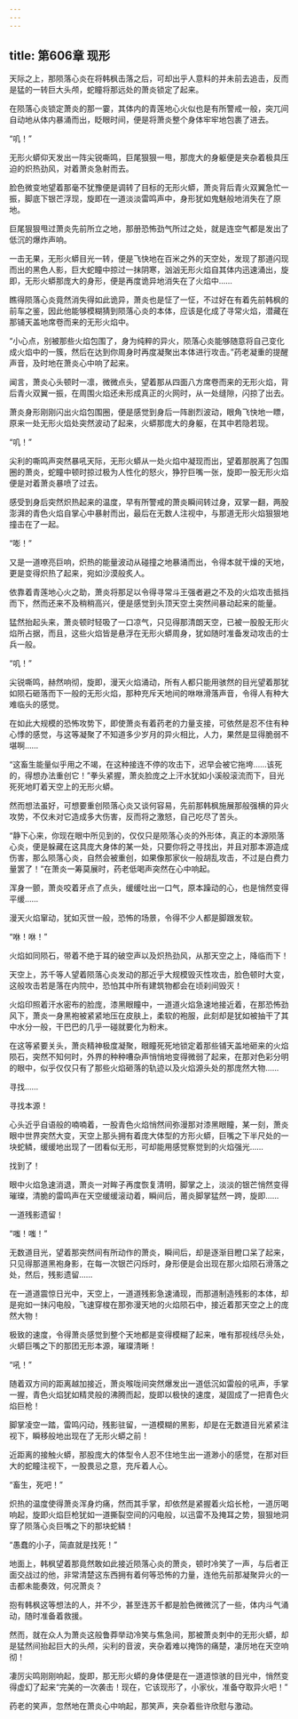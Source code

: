 ```yaml
---
---
---
```

title: 第606章 现形
---



天际之上，那陨落心炎在将韩枫击落之后，可却出乎人意料的并未前去追击，反而是猛的一转巨大头颅，蛇瞳将那远处的萧炎锁定了起来。

在陨落心炎锁定萧炎的那一霎，其体内的青莲地心火似也是有所警戒一般，突兀间自动地从体内暴涌而出，眨眼时间，便是将萧炎整个身体牢牢地包裹了进去。

“叽！”

无形火蟒仰天发出一阵尖锐嘶鸣，巨尾狠狠一甩，那庞大的身躯便是夹杂着极具压迫的炽热劲风，对着萧炎急射而去。

脸色微变地望着那毫不犹豫便是调转了目标的无形火蟒，萧炎背后青火双翼急忙一振，脚底下银芒浮现，旋即在一道淡淡雷鸣声中，身形犹如鬼魅般地消失在了原地。

巨尾狠狠甩过萧炎先前所立之地，那册恐怖劲气所过之处，就是连空气都是发出了低沉的爆炸声响。

一击无果，无形火蟒目光一转，便是飞快地在百米之外的天空处，发现了那道闪现而出的黑色人影，巨大蛇瞳中掠过一抹阴寒，汹汹无形火焰自其体内迅速涌出，旋即，无形火蟒那庞大的身形，便是再度诡异地消失在了火焰中……

瞧得陨落心炎竟然消失得如此诡异，萧炎也是怔了一怔，不过好在有着先前韩枫的前车之鉴，因此他能够模糊猜到陨落心炎的本体，应该是化成了寻常火焰，潜藏在那铺天盖地席卷而来的无形火焰中。

“小心点，别被那些火焰包围了，身为纯粹的异火，陨落心炎能够随意将自己变化成火焰中的一簇，然后在达到你周身时再度凝聚出本体进行攻击。”药老凝重的提醒声音，及时地在萧炎心中响了起来。

闻言，萧炎心头顿时一凛，微微点头，望着那从四面八方席卷而来的无形火焰，背后青火双翼一振，在周围火焰还未形成真正的火网时，从一处缝隙，闪掠了出去。

萧炎身形刚刚闪出火焰包围圈，便是感觉到身后一阵剧烈波动，眼角飞快地一瞟，原来一处无形火焰处突然波动了起来，火蟒那庞大的身躯，在其中若隐若现。

“叽！”

尖利的嘶鸣声突然暴吼天际，无形火蟒从一处火焰中凝现而出，望着那脱离了包围圈的萧炎，蛇瞳中顿时掠过极为人性化的怒火，狰狞巨嘴一张，旋即一股无形火焰便是对着萧炎暴喷了过去。

感受到身后突然炽热起来的温度，早有所警戒的萧炎瞬间转过身，双掌一翻，两股澎湃的青色火焰自掌心中暴射而出，最后在无数人注视中，与那道无形火焰狠狠地撞击在了一起。

“嘭！”

又是一道嘹亮巨响，炽热的能量波动从碰撞之地暴涌而出，令得本就干燥的天地，更是变得炽热了起来，宛如沙漠般炙人。

依靠着青莲地心火之助，萧炎将那足以令得寻常斗王强者避之不及的火焰攻击抵挡而下，然而还来不及稍稍高兴，便是感觉到头顶天空土突然间暴动起来的能量。

猛然抬起头来，萧炎顿时轻吸了一口凉气，只见得那清朗天空，已被一股股无形火焰所占据，而且，这些火焰皆是悬浮在无形火蟒周身，犹如随时准备发动攻击的士兵一般。

“叽！”

尖锐嘶鸣，赫然响彻，旋即，漫天火焰涌动，所有人都只能用骇然的目光望着那犹如陨石砸落而下一般的无形火焰，那种充斥天地间的咻咻滑落声音，令得人有种大难临头的感觉。

在如此大规模的恐怖攻势下，即使萧炎有着药老的力量支接，可依然是忍不住有种心悸的感觉，与这等凝聚了不知道多少岁月的异火相比，人力，果然是显得脆弱不堪啊……

“这畜生能量似乎用之不竭，在这种接连不停的攻击下，迟早会被它拖垮……该死的，得想办法重创它！”拳头紧握，萧炎脸庞之上汗水犹如小溪般滚流而下，目光死死地盯着天空上的无形火蟒。

然而想法虽好，可想要重创陨落心炎又谈何容易，先前那韩枫施展那般强横的异火攻势，不仅未对它造成多大伤害，反而将之激怒，自己吃尽了苦头。

“静下心来，你现在眼中所见到的，仅仅只是陨落心炎的外形体，真正的本源陨落心炎，便是躲藏在这具庞大身体的某一处，只要你将之寻找出，并且对那本源造成伤害，那么陨落心炎，自然会被重创，如果像那家伙一般胡乱攻击，不过是白费力量罢了！”在萧炎一筹莫展时，药老低喝声突然在心中响起。

浑身一颤，萧炎咬着牙点了点头，缓缓吐出一口气，原本躁动的心，也是悄然变得平缓……

漫天火焰窜动，犹如灭世一般，恐怖的场景，令得不少人都是脚跟发软。

“咻！咻！”

火焰如同陨石，带着不绝于耳的破空声以及炽热劲风，从那天空之上，降临而下！

天空上，苏千等人望着陨落心炎发动的那近乎大规模毁灭性攻击，脸色顿时大变，这般攻击若是落在内院中，恐怕其中所有建筑物都会在顷刹间毁灭！

火焰印照着汗水密布的脸庞，漆黑眼瞳中，一道道火焰急速地接近着，在那恐怖劲风下，萧炎一身黑袍被紧紧地压在皮肤上，柔软的袍服，此刻却是犹如被抽干了其中水分一般，干巴巴的几乎一碰就要化为粉末。

在这等紧要关头，萧炎精神极度凝聚，眼瞳死死地锁定着那些铺天盖地砸来的火焰陨石，突然不知何时，外界的种种嘈杂声悄悄地变得微弱了起来，在那对色彩分明的眼中，似乎仅仅只有了那些火焰砸落的轨迹以及火焰源头处的那庞然大物……

寻找……

寻找本源！

心头近乎自语般的喃喃着，一股青色火焰悄然间弥漫那对漆黑眼瞳，某一刻，萧炎眼中世界突然大变，天空上那头拥有着庞大体型的方形火蟒，巨嘴之下半尺处的一块蛇鳞，缓缓地出现了一团看似无形，可却能用感觉察觉到的火焰强光……

找到了！

眼中火焰急速消退，萧炎一对眸子再度恢复清明，脚掌之上，淡淡的银芒悄然变得璀璨，清脆的雷鸣声在天空缓缓滚动着，瞬间后，莆炎脚掌猛然一跨，旋即……

一道残影遗留！

“嗤！嗤！”

无数道目光，望着那突然间有所动作的萧炎，瞬间后，却是逐渐目瞪口呆了起来，只见得那道黑袍身影，在每一次银芒闪烁时，身形便是会出现在那火焰陨石滑落之处，然后，残影遗留……

在一道道震惊日光中，天空上，一道道残影急速涌现，而那道制造残影的本体，却是宛如一抹闪电般，飞速穿梭在那弥漫天地的火焰陨石中，接近着那天空之上的庞然大物！

极致的速度，令得萧炎感觉到整个天地都是变得模糊了起来，唯有那视线尽头处，火蟒巨嘴之下的那团无形本源，璀璨清晰！

“吼！”

随着双方间的距离越加接近，萧炎喉咙间突然爆发出一道低沉如雷般的吼声，手掌一握，青色火焰犹如精灵般的沸腾而起，旋即以极快的速度，凝固成了一把青色火焰巨枪！

脚掌凌空一踏，雷鸣闪动，残影驻留，一道模糊的黑影，却是在无数道目光紧紧注视下，瞬移般地出现在了无形火蟒之前！

近距离的接触火蟒，那股庞大的体型令人忍不住地生出一道渺小的感觉，在那对巨大的蛇瞳注视下，一股畏忌之意，充斥着人心。

“畜生，死吧！”

炽热的温度使得萧炎浑身灼痛，然而其手掌，却依然是紧握着火焰长枪，一道厉喝响起，旋即火焰巨枪犹如一道撕裂空间的闪电般，以迅雷不及掩耳之势，狠狠地洞穿了陨落心炎巨嘴之下的那块蛇鳞！

“愚蠢的小子，简直就是找死！”

地面上，韩枫望着那竟然敢如此接近陨落心炎的萧炎，顿时冷笑了一声，与后者正面交战过的他，非常清楚这东西拥有着何等恐怖的力量，连他先前那凝聚异火的一击都未能奏效，何况萧炎？

抱有韩枫这等想法的人，并不少，甚至连苏千都是脸色微微沉了一些，体内斗气涌动，随时准备着救援。

然而，就在众人为萧炎这般鲁莽举动冷笑与焦急间，那被萧炎刺中的无形火蟒，却是猛然间抬起巨大的头颅，尖利的音波，夹杂着难以掩饰的痛楚，凄厉地在天空响彻！

凄厉尖鸣刚刚响起，旋即，那无形火蟒的身体便是在一道道惊骇的目光中，悄然变得虚幻了起来“完美的一次袭击！现在，它该现形了，小家伙，准备夺取异火吧！”

药老的笑声，忽然地在萧炎心中响起，那笑声，夹杂着些许欣慰与激动。